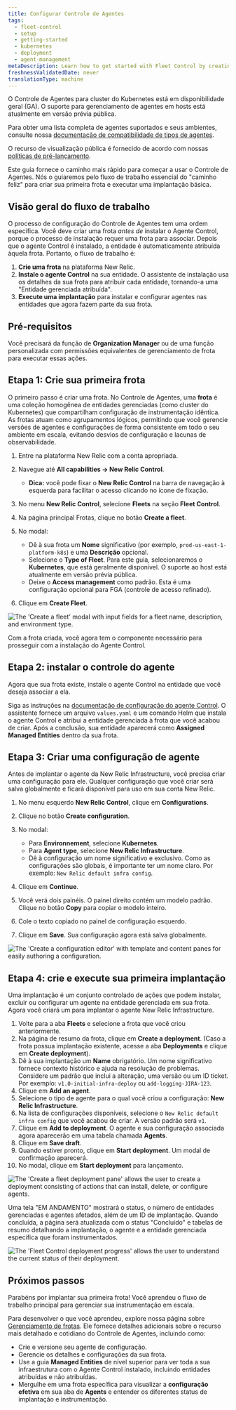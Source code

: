 ```yaml
---
title: Configurar Controle de Agentes
tags:
  - fleet-control
  - setup
  - getting-started
  - kubernetes
  - deployment
  - agent-management
metaDescription: Learn how to get started with Fleet Control by creating your first fleet and running your first deployment.
freshnessValidatedDate: never
translationType: machine
---
```


<Callout title="Disponibilidade de recurso">
  O Controle de Agentes para cluster do Kubernetes está em disponibilidade geral (GA). O suporte para gerenciamento de agentes em hosts está atualmente em versão prévia pública.

  Para obter uma lista completa de agentes suportados e seus ambientes, consulte nossa [documentação de compatibilidade de tipos de agentes](/docs/new-relic-control/agent-control/agent-types).

  O recurso de visualização pública é fornecido de acordo com nossas [políticas de pré-lançamento](/docs/licenses/license-information/referenced-policies/new-relic-pre-release-policy).
</Callout>

Este guia fornece o caminho mais rápido para começar a usar o Controle de Agentes. Nós o guiaremos pelo fluxo de trabalho essencial do &quot;caminho feliz&quot; para criar sua primeira frota e executar uma implantação básica.

## Visão geral do fluxo de trabalho

O processo de configuração do Controle de Agentes tem uma ordem específica. Você deve criar uma frota *antes de* instalar o Agente Control, porque o processo de instalação requer uma frota para associar. Depois que o agente Control é instalado, a entidade é automaticamente atribuída àquela frota. Portanto, o fluxo de trabalho é:

1. **Crie uma frota** na plataforma New Relic.
2. **Instale o agente Control** na sua entidade. O assistente de instalação usa os detalhes da sua frota para atribuir cada entidade, tornando-a uma &quot;Entidade gerenciada atribuída&quot;.
3. **Execute uma implantação** para instalar e configurar agentes nas entidades que agora fazem parte da sua frota.

## Pré-requisitos

Você precisará da função de **Organization Manager** ou de uma função personalizada com permissões equivalentes de gerenciamento de frota para executar essas ações.

## Etapa 1: Crie sua primeira frota

O primeiro passo é criar uma frota. No Controle de Agentes, uma **frota** é uma coleção homogênea de entidades gerenciadas (como cluster do Kubernetes) que compartilham configuração de instrumentação idêntica. As frotas atuam como agrupamentos lógicos, permitindo que você gerencie versões de agentes e configurações de forma consistente em todo o seu ambiente em escala, evitando desvios de configuração e lacunas de observabilidade.

1. Entre na plataforma New Relic com a conta apropriada.

2. Navegue até **All capabilities → New Relic Control**.
   * **Dica:** você pode fixar o **New Relic Control** na barra de navegação à esquerda para facilitar o acesso clicando no ícone de fixação.

3. No menu **New Relic Control**, selecione **Fleets** na seção **Fleet Control**.

4. Na página principal Frotas, clique no botão **Create a fleet**.

5. No modal:

   * Dê à sua frota um **Nome** significativo (por exemplo, `prod-us-east-1-platform-k8s`) e uma **Descrição** opcional.
   * Selecione o **Type of Fleet**. Para este guia, selecionaremos o **Kubernetes**, que está geralmente disponível. O suporte ao host está atualmente em versão prévia pública.
   * Deixe o **Access management** como padrão. Esta é uma configuração opcional para FGA (controle de acesso refinado).

6. Clique em **Create Fleet**.

<img title="Create a fleet modal" alt="The 'Create a fleet' modal with input fields for a fleet name, description, and environment type." src="/images/fleet-control-creation-modal.webp" />

Com a frota criada, você agora tem o componente necessário para prosseguir com a instalação do Agente Control.

## Etapa 2: instalar o controle do agente

Agora que sua frota existe, instale o agente Control na entidade que você deseja associar a ela.

Siga as instruções na [documentação de configuração do agente Control](/docs/new-relic-control/agent-control/setup). O assistente fornece um arquivo `values.yaml` e um comando Helm que instala o agente Control e atribui a entidade gerenciada à frota que você acabou de criar. Após a conclusão, sua entidade aparecerá como **Assigned Managed Entities** dentro da sua frota.

## Etapa 3: Criar uma configuração de agente

Antes de implantar o agente da New Relic Infrastructure, você precisa criar uma configuração para ele. Qualquer configuração que você criar será salva globalmente e ficará disponível para uso em sua conta New Relic.

1. No menu esquerdo **New Relic Control**, clique em **Configurations**.

2. Clique no botão **Create configuration**.

3. No modal:

   * Para **Environnement**, selecione **Kubernetes**.
   * Para **Agent type**, selecione **New Relic Infrastructure**.
   * Dê à configuração um nome significativo e exclusivo. Como as configurações são globais, é importante ter um nome claro. Por exemplo: `New Relic default infra config`.

4. Clique em **Continue**.

5. Você verá dois painéis. O painel direito contém um modelo padrão. Clique no botão **Copy** para copiar o modelo inteiro.

6. Cole o texto copiado no painel de configuração esquerdo.

7. Clique em **Save**. Sua configuração agora está salva globalmente.

<img title="Create a fleet configuration editor" alt="The 'Create a configuration editor' with template and content panes for easily authoring a configuration." src="/images/fleet-control-config-editor.webp" />

## Etapa 4: crie e execute sua primeira implantação

Uma implantação é um conjunto controlado de ações que podem instalar, excluir ou configurar um agente na entidade gerenciada em sua frota. Agora você criará um para implantar o agente New Relic Infrastructure.

1. Volte para a aba **Fleets** e selecione a frota que você criou anteriormente.
2. Na página de resumo da frota, clique em **Create a deployment**. (Caso a frota possua implantação existente, acesse a aba **Deployments** e clique em **Create deployment**).
3. Dê à sua implantação um **Name** obrigatório. Um nome significativo fornece contexto histórico e ajuda na resolução de problemas. Considere um padrão que inclui a alteração, uma versão ou um ID ticket. Por exemplo: `v1.0-initial-infra-deploy` ou `add-logging-JIRA-123`.
4. Clique em **Add an agent**.
5. Selecione o tipo de agente para o qual você criou a configuração: **New Relic Infrastructure**.
6. Na lista de configurações disponíveis, selecione o `New Relic default infra config` que você acabou de criar. A versão padrão será `v1`.
7. Clique em **Add to deployment**. O agente e sua configuração associada agora aparecerão em uma tabela chamada **Agents**.
8. Clique em **Save draft**.
9. Quando estiver pronto, clique em **Start deployment**. Um modal de confirmação aparecerá.
10. No modal, clique em **Start deployment** para lançamento.

<img title="Create a fleet deployment pane" alt="The 'Create a fleet deployment pane' allows the user to create a deployment consisting of actions that can install, delete, or configure agents." src="/images/fleet-control-deployment-pane-gke.webp" />

Uma tela &quot;EM ANDAMENTO&quot; mostrará o status, o número de entidades gerenciadas e agentes afetados, além de um ID de implantação. Quando concluída, a página será atualizada com o status &quot;Concluído&quot; e tabelas de resumo detalhando a implantação, o agente e a entidade gerenciada específica que foram instrumentados.

<img title="Fleet Control deployment progress" alt="The 'Fleet Control deployment progress' allows the user to understand the current status of their deployment." src="/images/fleet-control-deployment-progress.webp" />

## Próximos passos

Parabéns por implantar sua primeira frota! Você aprendeu o fluxo de trabalho principal para gerenciar sua instrumentação em escala.

Para desenvolver o que você aprendeu, explore nossa página sobre [Gerenciamento de frotas](/docs/new-relic-control/fleet-control/manage-fleets). Ele fornece detalhes adicionais sobre o recurso mais detalhado e cotidiano do Controle de Agentes, incluindo como:

* Crie e versione seu agente de configuração.
* Gerencie os detalhes e configurações da sua frota.
* Use a guia **Managed Entities** de nível superior para ver toda a sua infraestrutura com o Agente Control instalado, incluindo entidades atribuídas e não atribuídas.
* Mergulhe em uma frota específica para visualizar a **configuração efetiva** em sua aba de **Agents** e entender os diferentes status de implantação e instrumentação.